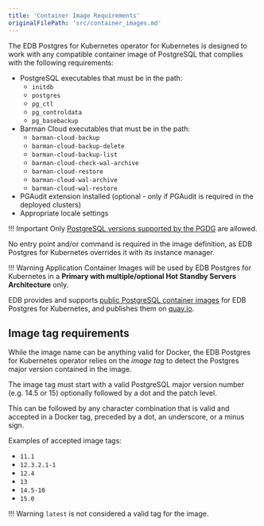 ```yaml
---
title: 'Container Image Requirements'
originalFilePath: 'src/container_images.md'
---
```


The EDB Postgres for Kubernetes operator for Kubernetes is designed to
work with any compatible container image of PostgreSQL that complies
with the following requirements:

-   PostgreSQL executables that must be in the path:
    -   `initdb`
    -   `postgres`
    -   `pg_ctl`
    -   `pg_controldata`
    -   `pg_basebackup`
-   Barman Cloud executables that must be in the path:
    -   `barman-cloud-backup`
    -   `barman-cloud-backup-delete`
    -   `barman-cloud-backup-list`
    -   `barman-cloud-check-wal-archive`
    -   `barman-cloud-restore`
    -   `barman-cloud-wal-archive`
    -   `barman-cloud-wal-restore`
-   PGAudit extension installed (optional - only if PGAudit is required
    in the deployed clusters)
-   Appropriate locale settings

!!! Important
    Only [PostgreSQL versions supported by the PGDG](https://postgresql.org/) are allowed.

No entry point and/or command is required in the image definition, as
EDB Postgres for Kubernetes overrides it with its instance manager.

!!! Warning
    Application Container Images will be used by EDB Postgres for Kubernetes
    in a **Primary with multiple/optional Hot Standby Servers Architecture**
    only.

EDB provides and supports
[public PostgreSQL container images](https://github.com/enterprisedb/docker-postgres)
for EDB Postgres for Kubernetes, and publishes them on
[quay.io](https://quay.io/enterprisedb/postgresql).

## Image tag requirements

While the image name can be anything valid for Docker, the EDB Postgres for Kubernetes
operator relies on the *image tag* to detect the Postgres major
version contained in the image.

The image tag must start with a valid PostgreSQL major version number (e.g.
14.5 or 15) optionally followed by a dot and the patch level.

This can be followed by any character combination that is valid and
accepted in a Docker tag, preceded by a dot, an underscore, or a minus sign.

Examples of accepted image tags:

-   `11.1`
-   `12.3.2.1-1`
-   `12.4`
-   `13`
-   `14.5-10`
-   `15.0`

!!! Warning
    `latest` is not considered a valid tag for the image.
